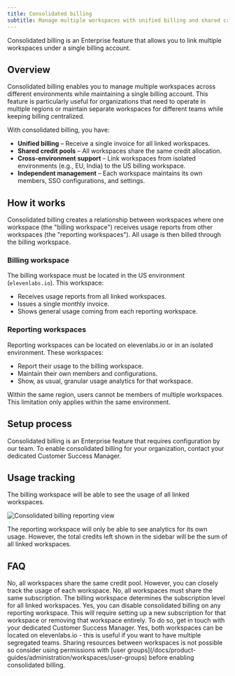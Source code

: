 ```yaml
---
title: Consolidated billing
subtitle: Manage multiple workspaces with unified billing and shared credit pools.
---
```


<Info>
  Consolidated billing is an Enterprise feature that allows you to link multiple workspaces under a
  single billing account.
</Info>

## Overview

Consolidated billing enables you to manage multiple workspaces across different environments while maintaining a single billing account.
This feature is particularly useful for organizations that need to operate in multiple regions or maintain separate workspaces for different teams while keeping billing centralized.

With consolidated billing, you have:

- **Unified billing** – Receive a single invoice for all linked workspaces.
- **Shared credit pools** – All workspaces share the same credit allocation.
- **Cross-environment support** – Link workspaces from isolated environments (e.g., EU, India) to the US billing workspace.
- **Independent management** – Each workspace maintains its own members, SSO configurations, and settings.

## How it works

Consolidated billing creates a relationship between workspaces where one workspace (the "billing workspace") receives usage reports from other workspaces (the "reporting workspaces"). All usage is then billed through the billing workspace.

### Billing workspace

The billing workspace must be located in the US environment (`elevenlabs.io`). This workspace:

- Receives usage reports from all linked workspaces.
- Issues a single monthly invoice.
- Shows general usage coming from each reporting workspace.

### Reporting workspaces

Reporting workspaces can be located on elevenlabs.io or in an isolated environment. These workspaces:

- Report their usage to the billing workspace.
- Maintain their own members and configurations.
- Show, as usual, granular usage analytics for that workspace.

<Note>
  Within the same region, users cannot be members of multiple workspaces. This limitation only
  applies within the same environment.
</Note>

## Setup process

Consolidated billing is an Enterprise feature that requires configuration by our team. To enable consolidated billing for your organization, contact your dedicated Customer Success Manager.

## Usage tracking

The billing workspace will be able to see the usage of all linked workspaces.

<img
  src="/assets/images/product-guides/administration/consolidated-billing-reporting.png"
  alt="Consolidated billing reporting view"
  className="w-full rounded-lg"
/>

The reporting workspace will only be able to see analytics for its own usage. However, the total credits left shown in the sidebar will be the sum of all linked workspaces.

## FAQ

<AccordionGroup>
  <Accordion title="Can I set credit limits for each workspace?">
    No, all workspaces share the same credit pool. However, you can closely track the usage of each
    workspace.
  </Accordion>
  <Accordion title="Can I have different subscription tiers for different workspaces?">
    No, all workspaces must share the same subscription. The billing workspace determines the
    subscription level for all linked workspaces.
  </Accordion>
  <Accordion title="Can I unlink a workspace from consolidated billing?">
    Yes, you can disable consolidated billing on any reporting workspace. This will require setting
    up a new subscription for that workspace or removing that workspace entirely. To do so, get in
    touch with your dedicated Customer Success Manager.
  </Accordion>
  <Accordion title="Can both workspaces be located on elevenlabs.io?">
    Yes, both workspaces can be located on elevenlabs.io - this is useful if you want to have
    multiple segregated teams. Sharing resources between workspaces is not possible so consider
    using permissions with [user groups](/docs/product-guides/administration/workspaces/user-groups)
    before enabling consolidated billing.
  </Accordion>
</AccordionGroup>
